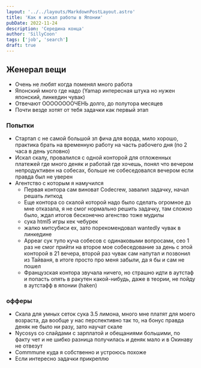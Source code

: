 ```yaml
---
layout: '../../layouts/MarkdownPostLayout.astro'
title: 'Как я искал работы в Японии'
pubDate: 2022-11-24
description: 'Середина конца'
author: 'SillyCoon'
tags: ['job', 'search']
draft: true
---
```


## Женерал вещи

- Очень не любят когда поменял много работа
- Японский много где надо (Yamap интересная штука но нужен японский, линкедин чувак)
- Отвечают ООООООООЧЕНЬ долго, до полутора месяцев
- Почти везде хотят от тебя задачки как первый этап

### Попытки

- Стартап с не самой большой зп фича для ворда, мило хорошо, практика брать на временную работу на часть рабочего дня (по 2 часа в день условно)
- Искал скалу, провалился с одной конторой для отложенных платежей где много деняк и работай где хочешь, понял что вечером непродуктивен на собесах, больше не собеседовался вечером если правда был не уверен
- Агентство с которым я намучился
  - Первая контора сам виноват Codecrew, завалил задачку, начал решать литкод
  - Еще контора со скалой которой надо было сделать огромное дз мне отказала, я не смог нормально решить задачку, там сложно было, ждал итогов бесконечно агенство тоже мудилы
  - сука html5 игры кек чебурек
  - жалко митсубиси ех, зато порекомендовал wantedly чувак в линкедине
  - Appear сук тупо куча собесов с одинаковыми вопросами, сео 1 раз не смог прийти на второе мое собеседование за день с этой конторой в 21 вечера, второй раз чувак сам напутал и позвонил из Тайваня, в итоге просто про меня забыли, да я бы и сам не пошел
  - Французская контора звучала ничего, но страшно идти в аутстаф и попасть опять в ракутен какой-нибудь, даже в теории, не пойду в аутстафф в японии (haken)

### офферы

- Скала для умных сеток сука 3.5 лимона, много мне платят для моего возраста, да вообще у нас перспективно так то, на бонус правда деняк не было ни разу, зато научат скале
- Nycosys со слайдами с зарплатой и обещаниями большими, по факту чет и не шибко разница получилась и деняк мало и в Окинаву не отвезут
- Commmune куда я собственно и устроюсь похоже
- Если интересно задачки прикреплю
